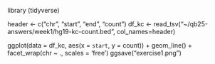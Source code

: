 
library (tidyverse)


header <- c("chr", "start", "end", "count")
df_kc <- read_tsv("~/qb25-answers/week1/hg19-kc-count.bed", col_names=header)

ggplot(data = df_kc, aes(x = `start`, y = count)) +
    geom_line() +
    facet_wrap(chr ~ ., scales = 'free') 
ggsave("exercise1.png")

